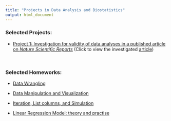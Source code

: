 ```yaml
---
title: "Projects in Data Analysis and Biostatistics"
output: html_document
---
```


### Selected Projects:

* [Project 1: Investigation for validity of data analyses in a published article on *Nature Scientific Reports* ](p8105_mtp_jc5314.html) (Click to view the investigated [article](https://www.nature.com/articles/s41598-018-21625-1))


</br>

### Selected Homeworks:

* [Data Wrangling](https://github.com/Jesse925/p8105_hw2_jc5314/blob/master/P8105_hw2.md)

* [Data Manipulation and Visualization](https://github.com/Jesse925/p8105_hw3_jc5314/blob/master/p8105_hw3_jc5314.md)

* [Iteration, List columns, and Simulation](https://github.com/Jesse925/p8105_hw5_jc5314/blob/master/p8105_hw5_jc5314.md)

* [Linear Regression Model: theory and practise](Junxian_Chen_HW4.html)